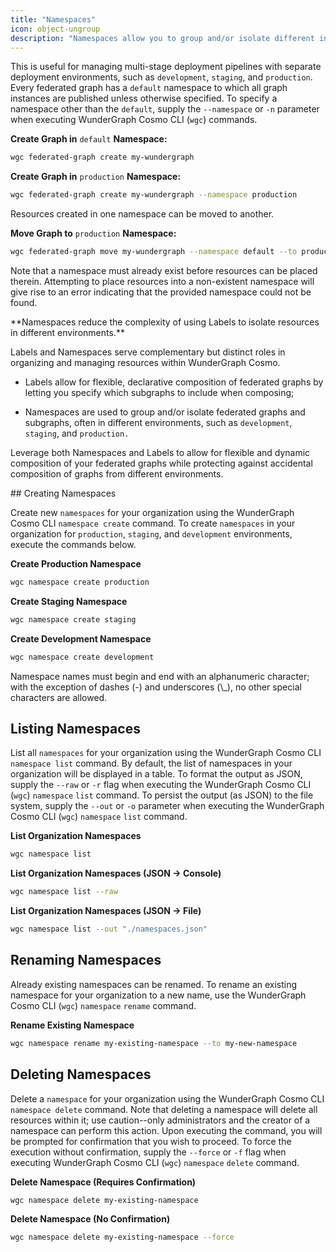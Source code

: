 ---
title: "Namespaces"
icon: object-ungroup
description: "Namespaces allow you to group and/or isolate different instances of the same federated graph."
---

This is useful for managing multi-stage deployment pipelines with separate deployment environments, such as `development`, `staging`, and `production`. Every federated graph has a `default` namespace to which all graph instances are published unless otherwise specified. To specify a namespace other than the `default`, supply the `--namespace` or `-n` parameter when executing WunderGraph Cosmo CLI (`wgc`) commands.

**Create Graph in** `default` **Namespace:**

```bash
wgc federated-graph create my-wundergraph
```

**Create Graph in** `production` **Namespace:**

```bash
wgc federated-graph create my-wundergraph --namespace production
```

Resources created in one namespace can be moved to another.

**Move Graph to** `production` **Namespace:**

```bash
wgc federated-graph move my-wundergraph --namespace default --to production
```

Note that a namespace must already exist before resources can be placed therein. Attempting to place resources into a non-existent namespace will give rise to an error indicating that the provided namespace could not be found.

<Check>
**Namespaces reduce the complexity of using Labels to isolate resources in different environments.**

Labels and Namespaces serve complementary but distinct roles in organizing and managing resources within WunderGraph Cosmo.

* Labels allow for flexible, declarative composition of federated graphs by letting you specify which subgraphs to include when composing;

* Namespaces are used to group and/or isolate federated graphs and subgraphs, often in different environments, such as `development`, `staging`, and `production.`

Leverage both Namespaces and Labels to allow for flexible and dynamic composition of your federated graphs while protecting against accidental composition of graphs from different environments.

</Check>
## Creating Namespaces

Create new `namespaces` for your organization using the WunderGraph Cosmo CLI `namespace create` command. To create `namespaces` in your organization for `production`, `staging`, and `development` environments, execute the commands below.

**Create Production Namespace**

```bash
wgc namespace create production
```

**Create Staging Namespace**

```bash
wgc namespace create staging
```

**Create Development Namespace**

```bash
wgc namespace create development
```

<Note>
  Namespace names must begin and end with an alphanumeric character; with the exception of dashes (-) and underscores (\_), no other special characters are allowed.
</Note>

## Listing Namespaces

List all `namespaces` for your organization using the WunderGraph Cosmo CLI `namespace list` command. By default, the list of namespaces in your organization will be displayed in a table. To format the output as JSON, supply the `--raw` or `-r` flag when executing the WunderGraph Cosmo CLI (`wgc`) `namespace` `list` command. To persist the output (as JSON) to the file system, supply the `--out` or `-o` parameter when executing the WunderGraph Cosmo CLI (`wgc`) `namespace` `list` command.

**List Organization Namespaces**

```bash
wgc namespace list
```

**List Organization Namespaces (JSON -> Console)**

```bash
wgc namespace list --raw
```

**List Organization Namespaces (JSON -> File)**

```bash
wgc namespace list --out "./namespaces.json"
```

## Renaming Namespaces

Already existing namespaces can be renamed. To rename an existing namespace for your organization to a new name, use the WunderGraph Cosmo CLI (`wgc`) `namespace` `rename` command.

**Rename Existing Namespace**

```bash
wgc namespace rename my-existing-namespace --to my-new-namespace
```

## Deleting Namespaces

Delete a `namespace` for your organization using the WunderGraph Cosmo CLI `namespace delete` command. Note that deleting a namespace will delete all resources within it; use caution--only administrators and the creator of a namespace can perform this action. Upon executing the command, you will be prompted for confirmation that you wish to proceed. To force the execution without confirmation, supply the `--force` or `-f` flag when executing WunderGraph Cosmo CLI (`wgc`) `namespace` `delete` command.

**Delete Namespace (Requires Confirmation)**

```bash
wgc namespace delete my-existing-namespace
```

**Delete Namespace (No Confirmation)**

```bash
wgc namespace delete my-existing-namespace --force
```
